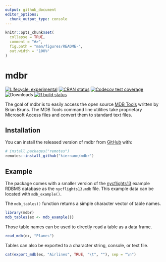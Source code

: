 ```yaml
---
output: github_document
editor_options: 
  chunk_output_type: console
---
```


<!-- README.md is generated from README.Rmd. Please edit that file -->

```r
knitr::opts_chunk$set(
  collapse = TRUE,
  comment = "#>",
  fig.path = "man/figures/README-",
  out.width = "100%"
)
```

# mdbr

<!-- badges: start -->
[![Lifecycle: experimental][life_badge]][life_link]
[![CRAN status][cran_badge]][cran_link]
[![Codecov test coverage][cov_badge]][cov_link]
![Downloads][dl_badge]
[![R build status][ga_badge]][ga_link]
<!-- badges: end -->

The goal of mdbr is to easily access the open source [MDB Tools][mdbt] written
by Brian Bruns. The MDB Tools command line utilities take proprietary Microsoft
Access files and convert them to standard text files.

## Installation

You can install the released version of mdbr from [GitHub][gh] with:

```r
# install.packages("remotes")
remotes::install_github("kiernann/mdbr")
```

## Example

The package comes with a smaller version of the [nycflights13][nycf] example 
RDBMS database as the `nycflights13.mdb` file. This example data can be located
with `mdb_example()`.

The `mdb_tables()` function returns a simple character vector of table names.

```r
library(mdbr)
mdb_tables(ex <- mdb_example())
```

Those table names can be used to directly read a table as a data frame.

```r
read_mdb(ex, "Planes")
```

Tables can also be exported to a character string, console, or text file.

```r
cat(export_mdb(ex, "Airlines", TRUE, "\t", ""), sep = "\n")
```

<!-- refs: start -->
[life_badge]: https://img.shields.io/badge/lifecycle-experimental-orange.svg
[life_link]: https://www.tidyverse.org/lifecycle/#experimental
[cran_badge]: https://www.r-pkg.org/badges/version/mdbr
[cran_link]: https://CRAN.R-project.org/package=mdbr
[ga_badge]: https://github.com/kiernann/mdbr/workflows/R-CMD-check/badge.svg
[ga_link]: https://github.com/kiernann/mdbr/actions
[cov_badge]: https://img.shields.io/codecov/c/github/kiernann/mdbr/master.svg
[cov_link]: https://codecov.io/gh/kiernann/mdbr?branch=master
[dl_badge]: https://cranlogs.r-pkg.org/badges/grand-total/mdbr
[mdbt]: https://github.com/brianb/mdbtools
[gh]:  https://github.com/kiernann/mdbr
[nycf]: https://github.com/hadley/nycflights13
<!-- refs: end -->
